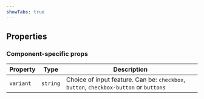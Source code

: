 ```yaml
---
showTabs: true
---
```



## Properties

<StandardProperties type="any" />

### Component-specific props

| Property  | Type     | Description                                                                           |
| --------- | -------- | ------------------------------------------------------------------------------------- |
| `variant` | `string` | Choice of input feature. Can be: `checkbox`, `button`, `checkbox-button` or `buttons` |
